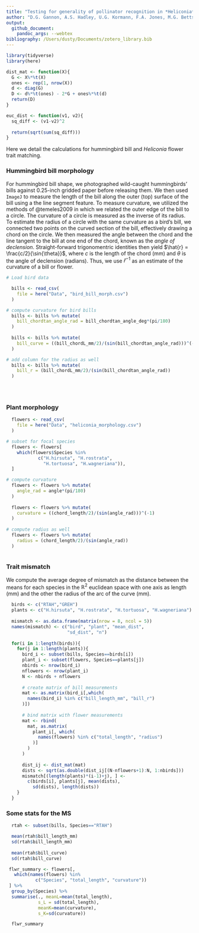```yaml
---
title: "Testing for generality of pollinator recognition in *Heliconia*: Analysis of aviary data"
author: "D.G. Gannon, A.S. Hadley, U.G. Kormann, F.A. Jones, M.G. Betts"
output:
  github_document:
    pandoc_args: --webtex
bibliography: /Users/dusty/Documents/zotero_library.bib
---
```


```r

library(tidyverse)
library(here)

dist_mat <- function(X){
  G <- X%*%t(X)
  ones <- rep(1, nrow(X))
  d <- diag(G)
  D <- d%*%t(ones) - 2*G + ones%*%t(d)
  return(D)
}

euc_dist <- function(v1, v2){
  sq_diff <- (v1-v2)^2
  
  return(sqrt(sum(sq_diff)))
}

```

Here we detail the calculations for hummingbird bill and *Heliconia* flower trait matching. 

### Hummingbird bill morphology

For hummingbird bill shape, we photographed wild-caught hummingbirds' bills against 0.25-inch gridded paper before releasing them. We then used `ImageJ` to measure the length of the bill along the outer (top) surface of the bill using a the line segment feature. To measure curvature, we utilized the methods of @temeles2009 in which we related the outer edge of the bill to a circle. The curvature of a circle is measured as the inverse of its radius. To estimate the radius of a circle with the same curvature as a bird's bill, we connected two points on the curved section of the bill, effectively drawing a chord on the circle. We then measured the angle between the chord and the line tangent to the bill at one end of the chord, known as the *angle of declension*. Straight-forward trigonomentric identities then yield $\hat{r} = \frac{c/2}{\sin{\theta}}$, where $c$ is the length of the chord (mm) and $\theta$ is the angle of declension (radians). Thus, we use $\hat{r}^{-1}$ as an estimate of the curvature of a bill or flower.


```r
# Load bird data

  bills <- read_csv(
    file = here("Data", "bird_bill_morph.csv")
  )

# compute curvature for bird bills
  bills <- bills %>% mutate(
    bill_chordtan_angle_rad = bill_chordtan_angle_deg*(pi/180)
  )
  
  bills <- bills %>% mutate(
    bill_curve = ((bill_chordL_mm/2)/(sin(bill_chordtan_angle_rad)))^(-1)
  )

# add column for the radius as well  
  bills <- bills %>% mutate(
    bill_r = (bill_chordL_mm/2)/(sin(bill_chordtan_angle_rad))
  )


  

```

### Plant morphology

```r

  flowers <- read_csv(
    file = here("Data", "heliconia_morphology.csv")
  ) 

# subset for focal species
  flowers <- flowers[
    which(flowers$Species %in%
            c("H.hirsuta", "H.rostrata",
              "H.tortuosa", "H.wagneriana")),
  ]

# compute curvature
  flowers <- flowers %>% mutate(
    angle_rad = angle*(pi/180)
  )
  
  flowers <- flowers %>% mutate(
    curvature = ((chord_length/2)/(sin(angle_rad)))^(-1)
  )
  
# compute radius as well
  flowers <- flowers %>% mutate(
    radius = (chord_length/2)/(sin(angle_rad))
  )
  

```


### Trait mismatch

We compute the average degree of mismatch as the distance between the means for each species in the $\mathbb{R}^2$ euclidean space with one axis as length (mm) and the other the radius of the arc of the curve (mm).

```r

  birds <- c("RTAH","GREH")
  plants <- c("H.hirsuta", "H.rostrata", "H.tortuosa", "H.wagneriana")
  
  mismatch <- as.data.frame(matrix(nrow = 8, ncol = 5))
  names(mismatch) <- c("bird", "plant", "mean_dist",
                       "sd_dist", "n")
  
  for(i in 1:length(birds)){
    for(j in 1:length(plants)){
      bird_i <- subset(bills, Species==birds[i])
      plant_i <- subset(flowers, Species==plants[j])
      nbirds <- nrow(bird_i)
      nflowers <- nrow(plant_i)
      N <- nbirds + nflowers
      
      # create matrix of bill measurements
      mat <- as.matrix(bird_i[,which(
        names(bird_i) %in% c("bill_length_mm", "bill_r")
      )])
      
      # bind matrix with flower measurements
      mat <- rbind(
        mat, as.matrix(
          plant_i[, which(
            names(flowers) %in% c("total_length", "radius")
          )]
        )
      )
      
      dist_ij <- dist_mat(mat)
      dists <- sqrt(as.double(dist_ij[(N-nflowers+1):N, 1:nbirds]))
      mismatch[(length(plants)*(i-1)+j), ] <-
        c(birds[i], plants[j], mean(dists), 
          sd(dists), length(dists))
    }
  }


```


### Some stats for the MS

```r

  rtah <- subset(bills, Species=="RTAH")

  mean(rtah$bill_length_mm)
  sd(rtah$bill_length_mm)
  
  mean(rtah$bill_curve)
  sd(rtah$bill_curve)

```

```r

 flwr_summary <- flowers[,
   which(names(flowers) %in% 
           c("Species", "total_length", "curvature"))
 ] %>% 
  group_by(Species) %>%
  summarise(., meanL=mean(total_length),
            s_L = sd(total_length),
            meanK=mean(curvature),
            s_K=sd(curvature))

  flwr_summary

```








